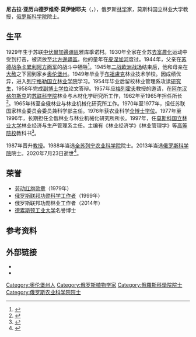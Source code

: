 {{同名人物|莫伊谢耶夫|莫伊谢耶夫}}
{{人物信息框
| 姓名     = 尼古拉·莫伊谢耶夫
| 性别     = 男
| 别名     = 
| 出生日期 = 1929年12月13日 
| 出生地点 = 苏联[[中伏爾加邊疆區|中伏爾加邊疆區]]雅库季诺
| 逝世日期 = {{Dda|2020|7|23|1929|12|13}}
| 逝世地点 = 
| 配偶     = 
| 职业     = [[林学|林学]]家
| 民族     = 
| 母校     = 列宁格勒国立林业学院
| 奖项     = {{劳动红旗勋章}} {{俄罗斯联邦功勋科学工作者}}
}}
'''尼古拉·亚历山德罗维奇·莫伊谢耶夫'''（{{lang-ru|Николай Александрович Моисеев}}，{{bd|1929年|12月13日|2020年|7月23日|catIdx=Moiseev}}），俄罗斯[[林学|林学]]家，莫斯科国立林业大学教授，[[俄罗斯科学院|俄罗斯科学院]]院士。

== 生平 ==
1929年生于苏联[[中伏爾加邊疆區|中伏爾加邊疆區]]雅库季诺村。1930年全家在全苏[[去富農化|去富農化]]运动中受到打击，被流放至[[北方邊疆區|北方邊疆區]]。他的童年在[[皮涅加河|皮涅加河]]度过。1944年，父亲在[[苏德战争|苏德战争]][[卡累利阿方面军|卡累利阿方面军]]的战斗中牺牲<ref>{{cite journal |title=Юбилей Н. А. Моисеева |journal=Лесной журнал |date=2004 |issue=6 |pages=135-137 |url=http://narfu.ru/upload/iblock/854/8546d4a6233a7da031676d3dffefdde1.pdf |language=ru |access-date=2020-07-24 |archive-date=2020-07-24 |archive-url=https://web.archive.org/web/20200724213859/https://narfu.ru/upload/iblock/854/8546d4a6233a7da031676d3dffefdde1.pdf |dead-url=no }}</ref>。1945年[[第二次世界大戰歐洲戰場的結束|二战欧洲战场]]结束后，他和母亲在[[大赦|大赦]]之下回到家乡[[奥伦堡州|奥伦堡州]]。1949年毕业于[[布祖盧克|布祖盧克]]林业技术学校。因成绩优异，进入[[列宁格勒国立林业学院|列宁格勒国立林业学院]]学习。1954年毕业后留校林业管理系攻读[[研究生|研究生]]，1958年完成[[副博士学位|副博士学位]]论文答辩。1957年应[[伊万·斯捷潘诺维奇·梅列霍夫|梅列霍夫]]教授的邀请，在[[阿尔汉格尔斯克|阿尔汉格尔斯克]]的[[苏联科学院|苏联科学院]]林业与木材化学研究所工作，1962年至1965年担任所长<ref>{{cite web |title=Академик Николай Моисеев: «Я в боевом строю!» |url=http://www.ras.ru/news/shownews.aspx?id=053ccbab-ae63-4e8a-a2c1-137b22e66615 |publisher=РАН |language=ru |date=2014-12-24 |accessdate=2020-07-24 |archive-date=2020-07-24 |archive-url=https://web.archive.org/web/20200724183349/http://www.ras.ru/news/shownews.aspx?id=053ccbab-ae63-4e8a-a2c1-137b22e66615 |dead-url=no }}</ref>。1965年转至全俄林业与林业机械化研究所工作。1970年至1977年，担任苏联国家林业委员会委员兼科学部主任。1976年获农业科学[[全博士学位|全博士学位]]。1977年至1996年，长期担任全俄林业与林业机械化研究所所长。1997年，任[[莫斯科国立林业大学|莫斯科国立林业大学]]林业经济与生产管理系主任。主编有《林业经济学》《林业管理学》等[[高等院校|高等院校]]教科书<ref>{{cite web |title=Моисеев Николай Александрович |url=http://www.cnshb.ru/AKDiL/akad/base/RM/000498.shtm |publisher=Биографическая энциклопедия РАСХН, ВАСХНИЛ, РАН |language=ru |accessdate=2020-07-24 |archive-date=2020-07-24 |archive-url=https://web.archive.org/web/20200724143446/http://www.cnshb.ru/AKDiL/akad/base/RM/000498.shtm |dead-url=no }}</ref>。

1987年晋升[[教授|教授]]。1988年当选[[全苏列宁农业科学院|全苏列宁农业科学院]]院士。2013年当选[[俄罗斯科学院|俄罗斯科学院]]院士。2020年7月23日逝世<ref>{{cite web |title=Ушел из жизни Моисеев Николай Александрович |url=https://aviales.ru/popup.aspx?news=6117 |publisher=ФБУ «Авиалесоохрана» |language=ru |date=2020-07-23 |accessdate=2020-07-24 |archive-date=2020-07-23 |archive-url=https://web.archive.org/web/20200723182819/https://aviales.ru/popup.aspx?news=6117 |dead-url=no }}</ref>。
== 荣誉 ==
*[[劳动红旗勋章|劳动红旗勋章]]（1979年）
*[[俄罗斯联邦功勋科学工作者|俄罗斯联邦功勋科学工作者]]（1999年）
*俄罗斯联邦功勋林业工作者（2014年）
*[[德累斯顿工业大学|德累斯顿工业大学]]名誉博士
== 参考资料 ==
{{reflist}}
== 外部链接 ==
*{{cite news |author=沈照仁 |title=知名院士给俄森林法开药方（上） |url=http://www.greentimes.com/greentimepaper/html/2005-03/16/content_3082678.htm |work=中国绿色时报 |date=2005-03-16 }}{{Dead link}}
*{{cite news |author=沈照仁 |title=知名院士给俄森林法开药方（下） |url=http://www.greentimes.com/greentimepaper/html/2005-03/23/content_3082837.htm |work=中国绿色时报 |date=2005-03-23 }}{{Dead link}}
{{Authority control}}
{{portal bar|人物|苏联|俄罗斯|经济|科学|环境}}
{{DEFAULTSORT:Moiseev, Nikolai Aleksandrovich}}
[[Category:奥伦堡州人|Category:奥伦堡州人]]
[[Category:俄罗斯植物学家|Category:俄罗斯植物学家]]
[[Category:俄羅斯科學院院士|Category:俄羅斯科學院院士]]
[[Category:俄罗斯农业科学院院士|Category:俄罗斯农业科学院院士]]